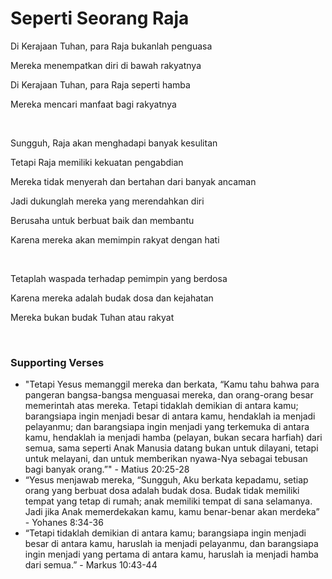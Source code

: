 # Seperti Seorang Raja

Di Kerajaan Tuhan, para Raja bukanlah penguasa

Mereka menempatkan diri di bawah rakyatnya

Di Kerajaan Tuhan, para Raja seperti hamba

Mereka mencari manfaat bagi rakyatnya

<br />

Sungguh, Raja akan menghadapi banyak kesulitan

Tetapi Raja memiliki kekuatan pengabdian

Mereka tidak menyerah dan bertahan dari banyak ancaman

Jadi dukunglah mereka yang merendahkan diri

Berusaha untuk berbuat baik dan membantu

Karena mereka akan memimpin rakyat dengan hati

<br />

Tetaplah waspada terhadap pemimpin yang berdosa

Karena mereka adalah budak dosa dan kejahatan

Mereka bukan budak Tuhan atau rakyat

<p></p>

<br />

### Supporting Verses

- "Tetapi Yesus memanggil mereka dan berkata, “Kamu tahu bahwa para pangeran bangsa-bangsa menguasai mereka, dan orang-orang besar memerintah atas mereka. Tetapi tidaklah demikian di antara kamu; barangsiapa ingin menjadi besar di antara kamu, hendaklah ia menjadi pelayanmu; dan barangsiapa ingin menjadi yang terkemuka di antara kamu, hendaklah ia menjadi hamba (pelayan, bukan secara harfiah) dari semua, sama seperti Anak Manusia datang bukan untuk dilayani, tetapi untuk melayani, dan untuk memberikan nyawa-Nya sebagai tebusan bagi banyak orang.”" - Matius 20:25-28
- “Yesus menjawab mereka, “Sungguh, Aku berkata kepadamu, setiap orang yang berbuat dosa adalah budak dosa. Budak tidak memiliki tempat yang tetap di rumah; anak memiliki tempat di sana selamanya. Jadi jika Anak memerdekakan kamu, kamu benar-benar akan merdeka” - Yohanes 8:34-36
- “Tetapi tidaklah demikian di antara kamu; barangsiapa ingin menjadi besar di antara kamu, haruslah ia menjadi pelayanmu, dan barangsiapa ingin menjadi yang pertama di antara kamu, haruslah ia menjadi hamba dari semua.” - Markus 10:43-44